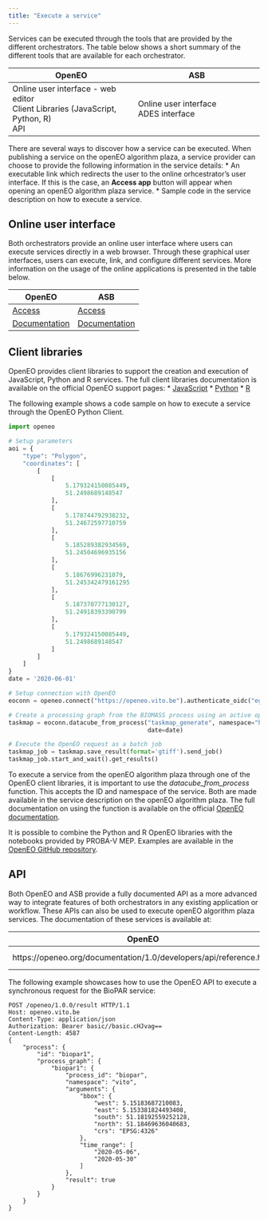 ```yaml
---
title: "Execute a service"
---
```


Services can be executed through the tools that are provided by the different orchestrators. 
The table below shows a short summary of the different tools that are available for each orchestrator.

| OpenEO | ASB |
| --- | --- |
| Online user interface - web editor <br/> Client Libraries (JavaScript, Python, R) <br />API |	Online user interface <br /> ADES interface |

There are several ways to discover how a service can be executed. When publishing a service on the openEO algorithm plaza, a service provider can choose to provide the following information in the service details:
* An executable link which redirects the user to the online orhcestrator's user interface. If this is the case, an **Access app** button will appear when opening an openEO algorithm plaza service.
* Sample code in the service description on how to execute a service. 

## Online user interface

Both orchestrators provide an online user interface where users can execute services directly in a web browser. 
Through these graphical user interfaces, users can execute, link, and configure different services. More information on the usage of the online applications is presented in the table below.

|OpenEO|ASB|
|---|---|
| [Access](https://editor.openeo.org/?server=https%3A%2F%2Fopeneo.vito.be%2Fopeneo%2F1.0) | [Access](https://mep-wps.vgt.vito.be/asb/) |
| [Documentation](https://openeo.org/documentation/1.0/#introduction) | [Documentation](https://mep-wps.vgt.vito.be/docs/) |

## Client libraries

OpenEO provides client libraries to support the creation and execution of JavaScript, Python and R services. The full client libraries documentation is available on the official OpenEO support pages:
* [JavaScript](https://openeo.org/documentation/1.0/javascript/)
* [Python](https://openeo.org/documentation/1.0/python/)
* [R](https://openeo.org/documentation/1.0/r/ )

The following example shows a code sample on how to execute a service through the OpenEO Python Client.

```python
import openeo

# Setup parameters
aoi = {
    "type": "Polygon",
    "coordinates": [
        [
            [
                5.179324150085449,
                51.2498689148547
            ],
            [
                5.178744792938232,
                51.24672597710759
            ],
            [
                5.185289382934569,
                51.24504696935156
            ],
            [
                5.18676996231079,
                51.245342479161295
            ],
            [
                5.187370777130127,
                51.24918393390799
            ],
            [
                5.179324150085449,
                51.2498689148547
            ]
        ]
    ]
}
date = '2020-06-01'

# Setup connection with OpenEO
eoconn = openeo.connect("https://openeo.vito.be").authenticate_oidc("egi")

# Create a processing graph from the BIOMASS process using an active openEO connection
taskmap = eoconn.datacube_from_process("taskmap_generate", namespace="https://openeo.vito.be/openeo/1.0/processes/u:EOplaza_tps/taskmap_generate", aoi=aoi,
                                       date=date)

# Execute the OpenEO request as a batch job
taskmap_job = taskmap.save_result(format='gtiff').send_job()
taskmap_job.start_and_wait().get_results()
```

To execute a service from the openEO algorithm plaza through one of the OpenEO client libraries, it is important to use the *datacube_from_process* function. 
This accepts the ID and namespace of the service. 
Both are made available in the service description on the openEO algorithm plaza. 
The full documentation on using the function is available on the official [OpenEO documentation](https://open-eo.github.io/openeo-python-client/datacube_construction.html#datacube-from-process).

It is possible to combine the Python and R OpenEO libraries with the notebooks provided by PROBA-V MEP. 
Examples are available in the [OpenEO GitHub repository](https://github.com/Open-EO/openeo-python-client/tree/master/examples).

## API

Both OpenEO and ASB provide a fully documented API as a more advanced way to integrate features of both orchestrators in any existing application or workflow. These APIs can also be used to execute openEO algorithm plaza services. The documentation of these services is available at:

| OpenEO | ASB |
|---|---|
| https://openeo.org/documentation/1.0/developers/api/reference.html | https://mep-wps.vgt.vito.be/ades/api/ |

The following example showcases how to use the OpenEO API to execute a synchronous request for the BioPAR service:

```curl
POST /openeo/1.0.0/result HTTP/1.1
Host: openeo.vito.be
Content-Type: application/json
Authorization: Bearer basic//basic.cHJvag==
Content-Length: 4587
{
    "process": {
        "id": "biopar1",
        "process_graph": {
            "biopar1": {
                "process_id": "biopar",
                "namespace": "vito",
                "arguments": {
                    "bbox": {
                        "west": 5.15183687210083,
                        "east": 5.153381824493408,
                        "south": 51.18192559252128,
                        "north": 51.18469636040683,
                        "crs": "EPSG:4326"
                    },
                    "time_range": [
                        "2020-05-06",
                        "2020-05-30"
                    ]
                },
                "result": true
            }
        }
    }
}
```